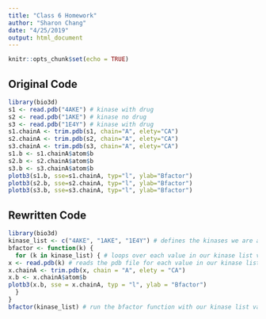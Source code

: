 ```yaml
---
title: "Class 6 Homework"
author: "Sharon Chang"
date: "4/25/2019"
output: html_document
---
```


```r
knitr::opts_chunk$set(echo = TRUE)
```

## Original Code
```r
library(bio3d)
s1 <- read.pdb("4AKE") # kinase with drug
s2 <- read.pdb("1AKE") # kinase no drug
s3 <- read.pdb("1E4Y") # kinase with drug
s1.chainA <- trim.pdb(s1, chain="A", elety="CA")
s2.chainA <- trim.pdb(s2, chain="A", elety="CA")
s3.chainA <- trim.pdb(s3, chain="A", elety="CA")
s1.b <- s1.chainA$atom$b
s2.b <- s2.chainA$atom$b
s3.b <- s3.chainA$atom$b
plotb3(s1.b, sse=s1.chainA, typ="l", ylab="Bfactor")
plotb3(s2.b, sse=s2.chainA, typ="l", ylab="Bfactor")
plotb3(s3.b, sse=s3.chainA, typ="l", ylab="Bfactor")
```

## Rewritten Code
```r
library(bio3d)
kinase_list <- c("4AKE", "1AKE", "1E4Y") # defines the kinases we are analyzing into a vector
bfactor <- function(k) {
  for (k in kinase_list) { # loops over each value in our kinase list vector
x <- read.pdb(k) # reads the pdb file for each value in our kinase list vector
x.chainA <- trim.pdb(x, chain = "A", elety = "CA")
x.b <- x.chainA$atom$b
plotb3(x.b, sse = x.chainA, typ = "l", ylab = "Bfactor")
  }
}
bfactor(kinase_list) # run the bfactor function with our kinase list values
```

